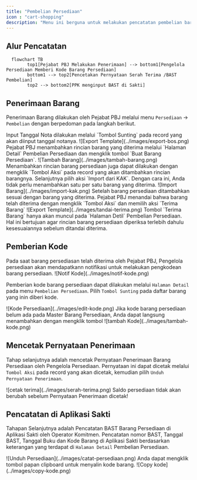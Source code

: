 ```yaml
---
title: "Pembelian Persediaan"
icon : "cart-shopping"
description: "Menu ini berguna untuk melakukan pencatatan pembelian barang persediaan"
---
```


## Alur Pencatatan

```mermaid
  flowchart TB
        top1[Pejabat PBJ Melakukan Penerimaan] --> bottom1[Pengelola Persediaan Memberi Kode Barang Persediaan]
        bottom1 --> top2[Pencetakan Pernyataan Serah Terima /BAST Pembelian]
        top2 --> bottom2[PPK menginput BAST di Sakti]
```

## Penerimaan Barang

Penerimaan Barang dilakukan oleh Pejabat PBJ melalui menu `Persediaan` -> `Pembelian` dengan berpedoman pada langkah berikut.

<Steps>
  <Step title="Menginput Tanggal Nota">
    Input Tanggal Nota dilakukan melalui `Tombol Sunting` pada record yang akan diinput tanggal notanya.
    <Frame caption="Input Tanggal Nota">
        ![Export Template](../images/export-bos.png)
    </Frame>
  </Step>
  <Step title="Melengkapi Rincian Barang Yang Diterima">
    Pejabat PBJ menambahkan rincian barang yang diterima melalui `Halaman Detail` Pembelian Persediaan dan mengklik tombol `Buat Barang Persediaan`.
      <Frame caption="Menambah Rincian Barang Persediaan yang diterima">
        ![Tambah Barang](../images/tambah-barang.png)
    </Frame>
    <Tip>
       Menambahkan rincian barang persediaan juga dapat dilakukan dengan mengklik `Tombol Aksi` pada record yang akan ditambahkan rincian barangnya. Selanjutnya pilih aksi `Import dari KAK`. Dengan cara ini, Anda tidak perlu menambahkan satu per satu barang yang diterima.
    <Frame caption="Menambah Rincian Barang Persediaan melalui Import dari KAK">
        ![Import Barang](../images/import-kak.png)
    </Frame>
    </Tip>
  </Step>
    <Step title="Menandai Bahwa Barang Telah Diterima">
    Setelah barang persediaan ditambahkan sesuai dengan barang yang diterima. Pejabat PBJ menandai bahwa barang telah diterima dengan mengklik `Tombol Aksi` dan memilih aksi `Terima Barang`
    <Frame caption="Menandai bahwa barang persediaan telah diterima">
        ![Export Template](../images/tandai-terima.png)
    </Frame>
    <Warning>
        Tombol `Terima Barang` hanya akan muncul pada `Halaman Detil` Pembelian Persediaan. Hal ini bertujuan agar rincian barang persediaan diperiksa terlebih dahulu kesesuaiannya sebelum ditandai diterima.
    </Warning>
  </Step>
</Steps>



## Pemberian Kode
<Note>
    Pada saat barang persediasan telah diterima oleh Pejabat PBJ, Pengelola persediaan akan mendapatkann notifikasi untuk melakukan pengkodean barang persediaan.
<Frame caption="Tampilan Notifikasi Pengkodean Barang">
    ![Notif Kode](../images/notif-kode.png)
</Frame>
</Note>

Pemberian kode barang persediaan dapat dilakukan melalui `Halaman Detail` pada menu `Pembelian Persediaan`. Pilih `Tombol Sunting` pada daftar barang yang inin diberi kode.
<Frame caption="Tampilan Halaman untuk pengkodean barang persediaan">
    ![Kode Persediaan](../images/edit-kode.png)
</Frame>

<Tip>
    Jika kode barang persediaan belum ada pada Master Barang Persediaan, Anda dapat langsung menambahkan dengan mengklik tombol <Icon icon="circle-plus" iconType="solid" />
<Frame caption="Tombol untuk menambahkan kode barang persediaan">
    ![tambah Kode](../images/tambah-kode.png)
</Frame>
</Tip>

## Mencetak Pernyataan Penerimaan
Tahap selanjutnya adalah mencetak Pernyataan Penerimaan Barang Persediaan oleh Pengelola Persediaan. Pernyataan ini dapat dicetak melalui `Tombol Aksi` pada record yang akan dicetak, kemudian pilih `Unduh Pernyataan Penerimaan`.
<Frame caption="Aksi Cetak Pernyataan Penerimaan">
    ![cetak terima](../images/serah-terima.png)
</Frame>

<Warning>
    Saldo persediaan tidak akan berubah sebelum Pernyataan Penerimaan dicetak!
</Warning>

## Pencatatan di Aplikasi Sakti

Tahapan Selanjutnya adalah Pencatatan BAST Barang Persediaan di Aplikasi Sakti oleh Operator Komitmen. Pencatatan nomor BAST, Tanggal BAST, Tanggal Buku dan Kode Barang di Aplikasi Sakti berdasarkan keterangan yang terdapat di `Halaman Detail` Pembelian Persediaan.
<Frame caption="Tampilan Halaman detail Pembelian Persediaan">
    ![Unduh Persediaan](../images/catat-persediaan.png)
</Frame>

<Tip>
    Anda dapat mengklik tombol papan clipboard untuk menyalin kode barang.
<Frame caption="Tombol clipboard untuk menyalin kode barang">
    ![Copy kode](../images/copy-kode.png)
</Frame>
</Tip>
